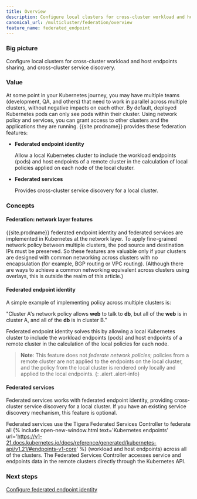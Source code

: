 ```yaml
---
title: Overview
description: Configure local clusters for cross-cluster workload and host endpoints sharing, and cross-cluster service discovery. 
canonical_url: /multicluster/federation/overview
feature_name: federated_endpoint
---
```


### Big picture

Configure local clusters for cross-cluster workload and host endpoints sharing, and cross-cluster service discovery.

### Value

At some point in your Kubernetes journey, you may have multiple teams (development, QA, and others) that need to work in parallel across multiple clusters, without negative impacts on each other. By default, deployed Kubernetes pods can only see pods within their cluster. Using network policy and services, you can grant access to other clusters and the applications they are running. {{site.prodname}} provides these federation features:

- **Federated endpoint identity** 

  Allow a local Kubernetes cluster to include the workload endpoints (pods) and host endpoints of a remote cluster in the calculation of local policies applied on each node of the local cluster. 

- **Federated services** 

  Provides cross-cluster service discovery for a local cluster.

### Concepts

#### Federation: network layer features

{{site.prodname}} federated endpoint identity and federated services are implemented in Kubernetes at the network layer. To apply fine-grained network policy between multiple clusters, the pod source and destination IPs must be preserved. So these features are valuable only if your clusters are designed with common networking across clusters with no encapsulation (for example, BGP routing or VPC routing). (Although there are ways to achieve a common networking equivalent across clusters using overlays, this is outside the realm of this article.) 

#### Federated endpoint identity

A simple example of implementing policy across multiple clusters is: 

"Cluster A's network policy allows **web** to talk to **db**, but all of the **web** is in cluster A, and all of the **db** is in cluster B." 

Federated endpoint identity solves this by allowing a local Kubernetes cluster to include the workload endpoints (pods) and host endpoints of a remote cluster in the calculation of the local policies for each node. 

> **Note**: This feature does not *federate network policies*; policies from a remote cluster are not applied to the endpoints on the local cluster, and the policy from the local cluster is rendered only locally and applied to the local endpoints.
{: .alert .alert-info}

#### Federated services 

Federated services works with federated endpoint identity, providing cross-cluster service discovery for a local cluster. If you have an existing service discovery mechanism, this feature is optional. 

Federated services use the Tigera Federated Services Controller to federate all {% include open-new-window.html text='Kubernetes endpoints' url='https://v1-21.docs.kubernetes.io/docs/reference/generated/kubernetes-api/v1.21/#endpoints-v1-core' %} (workload and host endpoints) across all of the clusters. The Federated Services Controller accesses service and endpoints data in the remote clusters directly through the Kubernetes API.

### Next steps

[Configure federated endpoint identity ]({{site.baseurl}}/multicluster/federation/kubeconfig)

